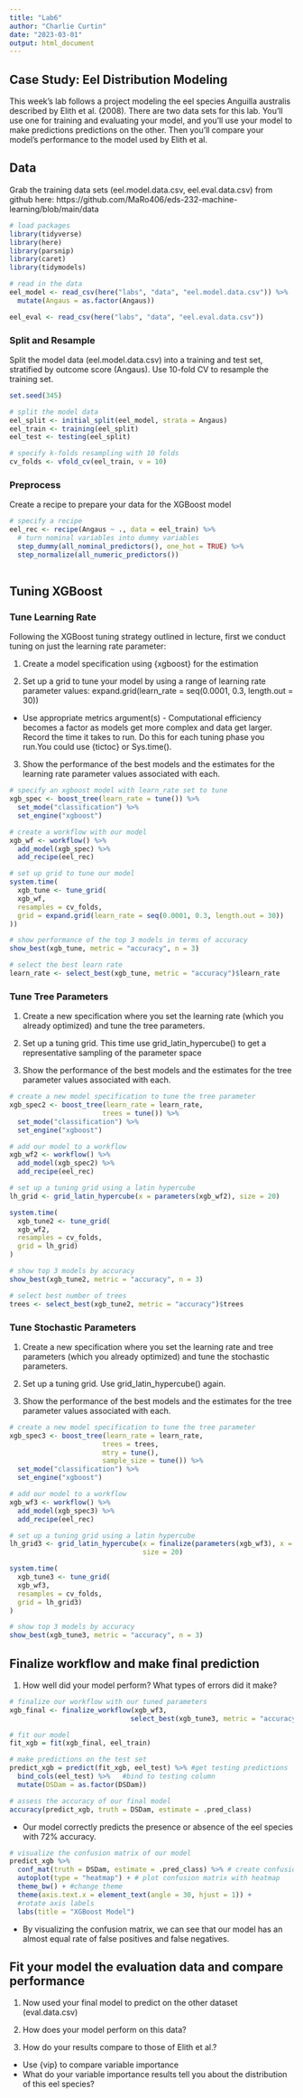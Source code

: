 ```yaml
---
title: "Lab6"
author: "Charlie Curtin"
date: "2023-03-01"
output: html_document
---
```


## Case Study: Eel Distribution Modeling

This week's lab follows a project modeling the eel species Anguilla australis described by Elith et al. (2008). There are two data sets for this lab.  You'll use one for training and evaluating your model, and you'll use your model to make predictions predictions on the other.  Then you'll compare your model's performance to the model used by Elith et al.

## Data

Grab the training data sets (eel.model.data.csv, eel.eval.data.csv) from github here:
https://github.com/MaRo406/eds-232-machine-learning/blob/main/data 

```r
# load packages
library(tidyverse)
library(here)
library(parsnip)
library(caret)
library(tidymodels)
```


```r
# read in the data
eel_model <- read_csv(here("labs", "data", "eel.model.data.csv")) %>% 
  mutate(Angaus = as.factor(Angaus))

eel_eval <- read_csv(here("labs", "data", "eel.eval.data.csv"))
```


### Split and Resample

Split the model data (eel.model.data.csv) into a training and test set, stratified by outcome score (Angaus). Use 10-fold CV to resample the training set.

```r
set.seed(345)

# split the model data
eel_split <- initial_split(eel_model, strata = Angaus)
eel_train <- training(eel_split)
eel_test <- testing(eel_split)

# specify k-folds resampling with 10 folds
cv_folds <- vfold_cv(eel_train, v = 10)
```


### Preprocess

Create a recipe to prepare your data for the XGBoost model

```r
# specify a recipe
eel_rec <- recipe(Angaus ~ ., data = eel_train) %>% 
  # turn nominal variables into dummy variables
  step_dummy(all_nominal_predictors(), one_hot = TRUE) %>% 
  step_normalize(all_numeric_predictors())
  
```


## Tuning XGBoost

### Tune Learning Rate

Following the XGBoost tuning strategy outlined in lecture, first we conduct tuning on just the learning rate parameter:

1.  Create a model specification using {xgboost} for the estimation

2.  Set up a grid to tune your model by using a range of learning rate parameter values: expand.grid(learn_rate = seq(0.0001, 0.3, length.out = 30))

-   Use appropriate metrics argument(s) - Computational efficiency becomes a factor as models get more complex and data get larger. Record the time it takes to run. Do this for each tuning phase you run.You could use {tictoc} or Sys.time().

3.  Show the performance of the best models and the estimates for the learning rate parameter values associated with each.

```r
# specify an xgboost model with learn_rate set to tune
xgb_spec <- boost_tree(learn_rate = tune()) %>% 
  set_mode("classification") %>% 
  set_engine("xgboost")

# create a workflow with our model
xgb_wf <- workflow() %>% 
  add_model(xgb_spec) %>% 
  add_recipe(eel_rec)

# set up grid to tune our model
system.time(
  xgb_tune <- tune_grid(
  xgb_wf,
  resamples = cv_folds,
  grid = expand.grid(learn_rate = seq(0.0001, 0.3, length.out = 30))
))

# show performance of the top 3 models in terms of accuracy
show_best(xgb_tune, metric = "accuracy", n = 3)

# select the best learn rate
learn_rate <- select_best(xgb_tune, metric = "accuracy")$learn_rate

```


### Tune Tree Parameters

1.  Create a new specification where you set the learning rate (which you already optimized) and tune the tree parameters.

2.  Set up a tuning grid. This time use grid_latin_hypercube() to get a representative sampling of the parameter space

3.  Show the performance of the best models and the estimates for the tree parameter values associated with each.

```r
# create a new model specification to tune the tree parameter
xgb_spec2 <- boost_tree(learn_rate = learn_rate,
                       trees = tune()) %>% 
  set_mode("classification") %>% 
  set_engine("xgboost")

# add our model to a workflow
xgb_wf2 <- workflow() %>% 
  add_model(xgb_spec2) %>% 
  add_recipe(eel_rec)

# set up a tuning grid using a latin hypercube
lh_grid <- grid_latin_hypercube(x = parameters(xgb_wf2), size = 20)

system.time(
  xgb_tune2 <- tune_grid(
  xgb_wf2,
  resamples = cv_folds,
  grid = lh_grid)
)

# show top 3 models by accuracy
show_best(xgb_tune2, metric = "accuracy", n = 3)

# select best number of trees
trees <- select_best(xgb_tune2, metric = "accuracy")$trees
```


### Tune Stochastic Parameters

1.  Create a new specification where you set the learning rate and tree parameters (which you already optimized) and tune the stochastic parameters.

2.  Set up a tuning grid. Use grid_latin_hypercube() again.

3.  Show the performance of the best models and the estimates for the tree parameter values associated with each.

```r
# create a new model specification to tune the tree parameter
xgb_spec3 <- boost_tree(learn_rate = learn_rate,
                       trees = trees,
                       mtry = tune(),
                       sample_size = tune()) %>% 
  set_mode("classification") %>% 
  set_engine("xgboost")

# add our model to a workflow
xgb_wf3 <- workflow() %>% 
  add_model(xgb_spec3) %>% 
  add_recipe(eel_rec)

# set up a tuning grid using a latin hypercube
lh_grid3 <- grid_latin_hypercube(x = finalize(parameters(xgb_wf3), x = eel_train), 
                                 size = 20)

system.time(
  xgb_tune3 <- tune_grid(
  xgb_wf3,
  resamples = cv_folds,
  grid = lh_grid3)
)

# show top 3 models by accuracy
show_best(xgb_tune3, metric = "accuracy", n = 3)
```


## Finalize workflow and make final prediction

1.  How well did your model perform? What types of errors did it make?

```r
# finalize our workflow with our tuned parameters
xgb_final <- finalize_workflow(xgb_wf3,
                              select_best(xgb_tune3, metric = "accuracy"))

# fit our model
fit_xgb = fit(xgb_final, eel_train)

# make predictions on the test set
predict_xgb = predict(fit_xgb, eel_test) %>% #get testing predictions
  bind_cols(eel_test) %>%   #bind to testing column
  mutate(DSDam = as.factor(DSDam))

# assess the accuracy of our final model 
accuracy(predict_xgb, truth = DSDam, estimate = .pred_class)
```
- Our model correctly predicts the presence or absence of the eel species with 72% accuracy.

```r
# visualize the confusion matrix of our model
predict_xgb %>% 
  conf_mat(truth = DSDam, estimate = .pred_class) %>% # create confusion matrix
  autoplot(type = "heatmap") + # plot confusion matrix with heatmap
  theme_bw() + #change theme
  theme(axis.text.x = element_text(angle = 30, hjust = 1)) +
  #rotate axis labels
  labs(title = "XGBoost Model")
```

- By visualizing the confusion matrix, we can see that our model has an almost equal rate of false positives and false negatives. 

## Fit your model the evaluation data and compare performance

1.  Now used your final model to predict on the other dataset (eval.data.csv)

2.  How does your model perform on this data?

3.  How do your results compare to those of Elith et al.?

-   Use {vip} to compare variable importance
-   What do your variable importance results tell you about the distribution of this eel species?

```r

```

